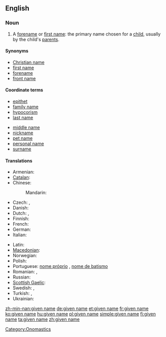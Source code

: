 {{wikipedia}}
==English==

===Noun===
{{en-noun|sg=[[given]] [[name]]}}

# {{chiefly|Australia|US|and|Scotland}} A [[forename]] or [[first name]]: the primary name chosen for a [[child]], usually by the child's [[parent]]s.

====Synonyms====
* [[Christian name]]
* [[first name]]
* [[forename]]
* [[front name]]

====Coordinate terms====
{{top2}}
* [[epithet]]
* [[family name]]
* [[hypocorism]]
* [[last name]]
{{mid2}}
* [[middle name]]
* [[nickname]]
* [[pet name]]
* [[personal name]]
* [[surname]]
{{bottom}}

====Translations====
{{trans-top|name chosen for a child by its parents}}
* Armenian: {{t+|hy|անուն|tr=anun}}
* [[Catalan]]: {{t|ca|nom|m}}
* Chinese:
*: Mandarin: {{t-|cmn|名字|tr=míngzi|sc=Hani}}
* Czech: {{t+|cs|jméno|n}}, {{t+|cs|křestní jméno|n}}
* Danish: {{t-|da|fornavn}}
* Dutch: {{t+|nl|voornaam|m}}, {{t-|nl|roepnaam|m}}
* Finnish: {{t+|fi|etunimi}}
* French: {{t+|fr|prénom|m}}
* German: {{t+|de|Vorname|m}}
* Italian: {{t+|it|nome|m}}
{{trans-mid}}
* Latin: {{t-|la|praenomen|n|alt=praenōmen}}
* [[Macedonian]]: {{t|mk|лично име|n|tr=líčno íme}}
* Norwegian: {{t+|no|fornavn|n}}
* Polish: {{t+|pl|imię|n}}
* Portuguese: [[nome próprio]] {{m}}, [[nome de batismo]] {{m}}
* Romanian: {{t|ro|prenume|n}}, {{t|ro|nume de naştere|m}}
* Russian: {{t+|ru|имя|n|tr=ímja}}
* [[Scottish Gaelic]]: {{t-|gd|ainm-baistidh|m|xs=Scottish Gaelic}}
* Swedish: {{t+|sv|förnamn|n}}, {{t+|sv|tilltalsnamn|n}}
* Turkish: {{t+|tr|isim}}, {{t+|tr|ad}}
* Ukrainian: {{t+|uk|ім'я|n|tr=im'ja|xs=Ukrainian}}
{{trans-bottom}}

[[Category:Onomastics]]

[[zh-min-nan:given name]]
[[de:given name]]
[[et:given name]]
[[fr:given name]]
[[ko:given name]]
[[hu:given name]]
[[pl:given name]]
[[simple:given name]]
[[fi:given name]]
[[ta:given name]]
[[zh:given name]]